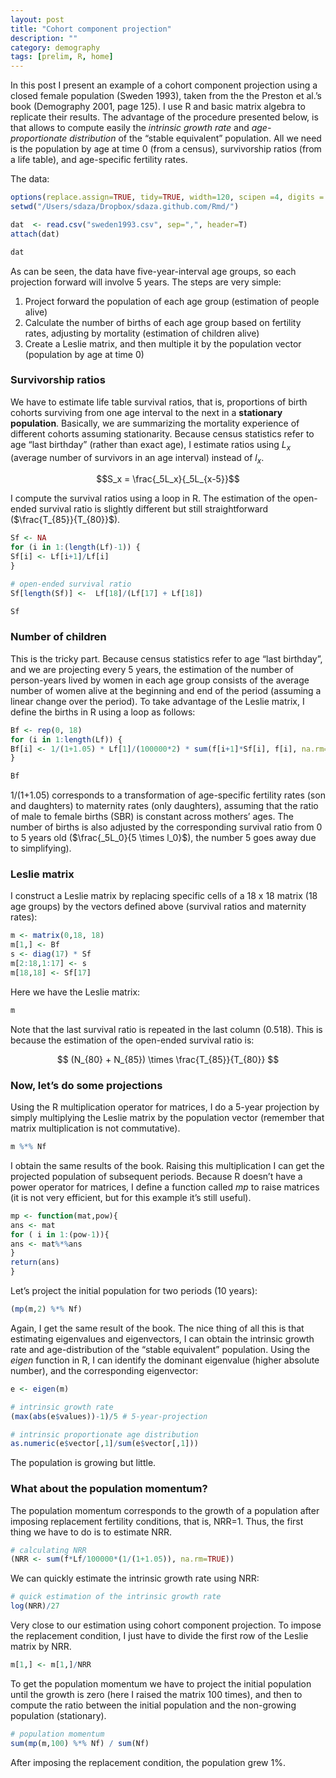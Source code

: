 ```yaml
---
layout: post
title: "Cohort component projection"
description: ""
category: demography
tags: [prelim, R, home]
---
```



In this post I present an example of a cohort component projection using a closed female population (Sweden 1993), taken from the the Preston et al.'s book (Demography 2001, page 125). I use R and basic matrix algebra to replicate their results. The advantage of the procedure presented below, is that allows to compute easily the *intrinsic growth rate* and *age-proportionate distribution* of the "stable equivalent" population. All we need is the population by age at time 0 (from a census), survivorship ratios (from a life table), and age-specific fertility rates.

The data:

```r
options(replace.assign=TRUE, tidy=TRUE, width=120, scipen =4, digits = 3)
setwd("/Users/sdaza/Dropbox/sdaza.github.com/Rmd/")
```

```r
dat  <- read.csv("sweden1993.csv", sep=",", header=T)
attach(dat)
```

```r
dat
```

As can be seen, the data have five-year-interval age groups, so each projection forward will involve 5 years. The steps are very simple:

1. Project forward the population of each age group (estimation of people alive)
2. Calculate the number of births of each age group based on fertility rates, adjusting by mortality (estimation of children alive)
3. Create a Leslie matrix, and then multiple it by the population vector (population by age at time 0)

### Survivorship ratios

We have to estimate life table survival ratios, that is, proportions of birth cohorts surviving from one age interval to the next in a **stationary population**. Basically, we are summarizing the mortality experience of different cohorts assuming stationarity. Because census statistics refer to age "last birthday" (rather than exact age), I estimate ratios using $L_x$ (average number of survivors in an age interval) instead of $l_x$.

$$S_x = \frac{_5L_x}{_5L_{x-5}}$$

I compute the survival ratios using a loop in R. The estimation of the open-ended survival ratio is slightly different but still straightforward ($\frac{T_{85}}{T_{80}}$).

```r
Sf <- NA
for (i in 1:(length(Lf)-1)) {
Sf[i] <- Lf[i+1]/Lf[i]
}

# open-ended survival ratio
Sf[length(Sf)] <-  Lf[18]/(Lf[17] + Lf[18])
```

```r
Sf
```
### Number of children

This is the tricky part. Because census statistics refer to age "last birthday", and we are projecting every 5 years, the estimation of the number of person-years lived by women in each age group consists of the average number of women alive at the beginning and end of the period (assuming a linear change over the period). To take advantage of the Leslie matrix, I define the births in R using a loop as follows:

```r
Bf <- rep(0, 18)
for (i in 1:length(Lf)) {
Bf[i] <- 1/(1+1.05) * Lf[1]/(100000*2) * sum(f[i+1]*Sf[i], f[i], na.rm=TRUE)
}
```

```r
Bf
```

1/(1+1.05) corresponds to a transformation of age-specific fertility rates (son and daughters) to maternity rates (only daughters), assuming that the ratio of male to female births (SBR) is constant across mothers' ages. The number of births is also adjusted by the corresponding survival ratio from 0 to 5 years old ($\frac{_5L_0}{5 \times l_0}$), the number 5 goes away due to simplifying).

### Leslie matrix

I construct a Leslie matrix by replacing specific cells of a 18 x 18 matrix (18 age groups) by the vectors defined above (survival ratios and maternity rates):

```r
m <- matrix(0,18, 18)
m[1,] <- Bf
s <- diag(17) * Sf
m[2:18,1:17] <- s
m[18,18] <- Sf[17]
```

Here we have the Leslie matrix:

```r
m
```

Note that the last survival ratio is repeated in the last column (0.518). This is because the estimation of the open-ended survival ratio is:

$$ (N_{80} + N_{85}) \times \frac{T_{85}}{T_{80}} $$

### Now, let's do some projections

Using the R multiplication operator for matrices, I do a 5-year projection  by simply multiplying the Leslie matrix by the population vector (remember that matrix multiplication is not commutative).

```r
m %*% Nf
```

I obtain the same results of the book. Raising this multiplication I can get the projected population of subsequent periods. Because R doesn't have a power operator for matrices, I define a function called *mp* to raise matrices (it is not very efficient, but for this example it's still useful).

```r
mp <- function(mat,pow){
ans <- mat
for ( i in 1:(pow-1)){
ans <- mat%*%ans
}
return(ans)
}
```

Let's project the initial population for two periods (10 years):

```r
(mp(m,2) %*% Nf)
```

Again, I get the same result of the book. The nice thing of all this is that estimating eigenvalues and eigenvectors, I can obtain the intrinsic growth rate and age-distribution of the "stable equivalent" population. Using the *eigen* function in R, I can identify the dominant eigenvalue (higher absolute number), and the corresponding eigenvector:

```r
e <- eigen(m)

# intrinsic growth rate
(max(abs(e$values))-1)/5 # 5-year-projection

# intrinsic proportionate age distribution
as.numeric(e$vector[,1]/sum(e$vector[,1]))
```

The population is growing but little.

### What about the population momentum?

The population momentum corresponds to the growth of a population after imposing replacement fertility conditions, that is, NRR=1. Thus, the first thing we have to do is to estimate NRR.

```r
# calculating NRR
(NRR <- sum(f*Lf/100000*(1/(1+1.05)), na.rm=TRUE))
```
We can quickly estimate the intrinsic growth rate using NRR:

```r
# quick estimation of the intrinsic growth rate
log(NRR)/27
```

Very close to our estimation using cohort component projection. To impose the replacement condition, I just have to divide the first row of the Leslie matrix by NRR.

```r
m[1,] <- m[1,]/NRR
```

To get the population momentum we have to project the initial population until the growth is zero (here I raised the matrix 100 times), and then to compute the ratio between the initial population and the non-growing population (stationary).


```r
# population momentum
sum(mp(m,100) %*% Nf) / sum(Nf)
```

After imposing the replacement condition, the population grew 1%.
